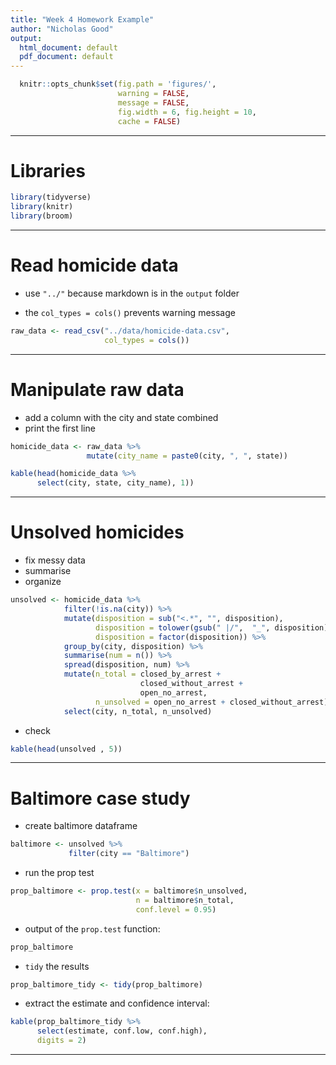 ```yaml
---
title: "Week 4 Homework Example"
author: "Nicholas Good"
output:
  html_document: default
  pdf_document: default
---
```


```r
  knitr::opts_chunk$set(fig.path = 'figures/',
                        warning = FALSE,
                        message = FALSE,
                        fig.width = 6, fig.height = 10,
                        cache = FALSE)
```

---

# Libraries

```r
library(tidyverse)
library(knitr)
library(broom)
```

---

# Read homicide data

* use `"../"` because markdown is in the `output` folder

* the `col_types = cols()` prevents warning message

```r
raw_data <- read_csv("../data/homicide-data.csv",
                     col_types = cols())
```

---

# Manipulate raw data

* add a column with the city and state combined
* print the first line

```r
homicide_data <- raw_data %>%
                 mutate(city_name = paste0(city, ", ", state))
```

```r
kable(head(homicide_data %>%
      select(city, state, city_name), 1))
```

---

# Unsolved homicides

* fix messy data
* summarise
* organize

```r
unsolved <- homicide_data %>%
            filter(!is.na(city)) %>%
            mutate(disposition = sub("<.*", "", disposition),
                   disposition = tolower(gsub(" |/",  "_", disposition)),
                   disposition = factor(disposition)) %>%
            group_by(city, disposition) %>%
            summarise(num = n()) %>%
            spread(disposition, num) %>%
            mutate(n_total = closed_by_arrest +
                             closed_without_arrest +
                             open_no_arrest,
                   n_unsolved = open_no_arrest + closed_without_arrest) %>%
            select(city, n_total, n_unsolved)
```

* check

```r
kable(head(unsolved , 5))
```

---

# Baltimore case study

* create baltimore dataframe

```r
baltimore <- unsolved %>%
             filter(city == "Baltimore")
```

* run the prop test

```r
prop_baltimore <- prop.test(x = baltimore$n_unsolved,
                            n = baltimore$n_total,
                            conf.level = 0.95)
```

* output of the `prop.test` function:

```r
prop_baltimore
```

* `tidy` the results

```r
prop_baltimore_tidy <- tidy(prop_baltimore)
```

* extract the estimate and confidence interval:

```r
kable(prop_baltimore_tidy %>%
      select(estimate, conf.low, conf.high),
      digits = 2)
```

---


